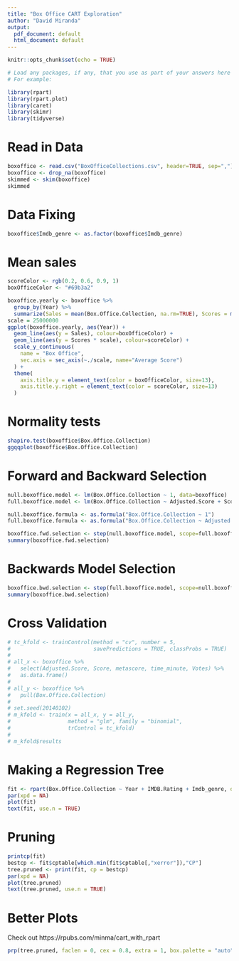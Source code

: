 ```yaml
---
title: "Box Office CART Exploration"
author: "David Miranda"
output:
  pdf_document: default
  html_document: default
---
```


```r
knitr::opts_chunk$set(echo = TRUE)

# Load any packages, if any, that you use as part of your answers here
# For example: 

library(rpart)
library(rpart.plot)
library(caret)
library(skimr)
library(tidyverse)
```

# Read in Data

```r
boxoffice <- read.csv("BoxOfficeCollections.csv", header=TRUE, sep=",")
boxoffice <- drop_na(boxoffice)
skimmed <- skim(boxoffice)
skimmed
```

# Data Fixing

```r
boxoffice$Imdb_genre <- as.factor(boxoffice$Imdb_genre)
```

# Mean sales
```r
scoreColor <- rgb(0.2, 0.6, 0.9, 1)
boxOfficeColor <- "#69b3a2"

boxoffice.yearly <- boxoffice %>%
  group_by(Year) %>%
  summarize(Sales = mean(Box.Office.Collection, na.rm=TRUE), Scores = mean(IMDB.Rating, na.rm=TRUE))
scale = 25000000
ggplot(boxoffice.yearly, aes(Year)) +
  geom_line(aes(y = Sales), colour=boxOfficeColor) +
  geom_line(aes(y = Scores * scale), colour=scoreColor) +   
  scale_y_continuous(
    name = "Box Office",
    sec.axis = sec_axis(~./scale, name="Average Score")
  ) +
  theme(
    axis.title.y = element_text(color = boxOfficeColor, size=13),
    axis.title.y.right = element_text(color = scoreColor, size=13)
  )
```

# Normality tests
```r
shapiro.test(boxoffice$Box.Office.Collection)
ggqqplot(boxoffice$Box.Office.Collection)
```

# Forward and Backward Selection
```r
null.boxoffice.model <- lm(Box.Office.Collection ~ 1, data=boxoffice)
full.boxoffice.model <- lm(Box.Office.Collection ~ Adjusted.Score + Score + IMDB.Rating + metascore + time_minute + Votes, data=boxoffice)

null.boxoffice.formula <- as.formula("Box.Office.Collection ~ 1")
full.boxoffice.formula <- as.formula("Box.Office.Collection ~ Adjusted.Score + Score + IMDB.Rating + metascore + time_minute + Votes")

boxoffice.fwd.selection <- step(null.boxoffice.model, scope=full.boxoffice.formula, direction="forward", trace=1)
summary(boxoffice.fwd.selection)

```
# Backwards Model Selection
```r
boxoffice.bwd.selection <- step(full.boxoffice.model, scope=null.boxoffice.formula, direction="backward", trace=1)
summary(boxoffice.bwd.selection)
```
# Cross Validation
```r
# tc_kfold <- trainControl(method = "cv", number = 5, 
#                          savePredictions = TRUE, classProbs = TRUE)
# 
# all_x <- boxoffice %>% 
#   select(Adjusted.Score, Score, metascore, time_minute, Votes) %>% 
#   as.data.frame()
# 
# all_y <- boxoffice %>% 
#   pull(Box.Office.Collection)
# 
# set.seed(20140102)
# m_kfold <- train(x = all_x, y = all_y,
#                  method = "glm", family = "binomial",
#                  trControl = tc_kfold)
# 
# m_kfold$results
```

# Making a Regression Tree

```r
fit <- rpart(Box.Office.Collection ~ Year + IMDB.Rating + Imdb_genre, data = boxoffice, method = "anova")
par(xpd = NA)
plot(fit)
text(fit, use.n = TRUE)
```

# Pruning

```r
printcp(fit)
bestcp <- fit$cptable[which.min(fit$cptable[,"xerror"]),"CP"]
tree.pruned <- print(fit, cp = bestcp)
par(xpd = NA)
plot(tree.pruned)
text(tree.pruned, use.n = TRUE)
```

# Better Plots

Check out https://rpubs.com/minma/cart_with_rpart

```r
prp(tree.pruned, faclen = 0, cex = 0.8, extra = 1, box.palette = "auto")
```